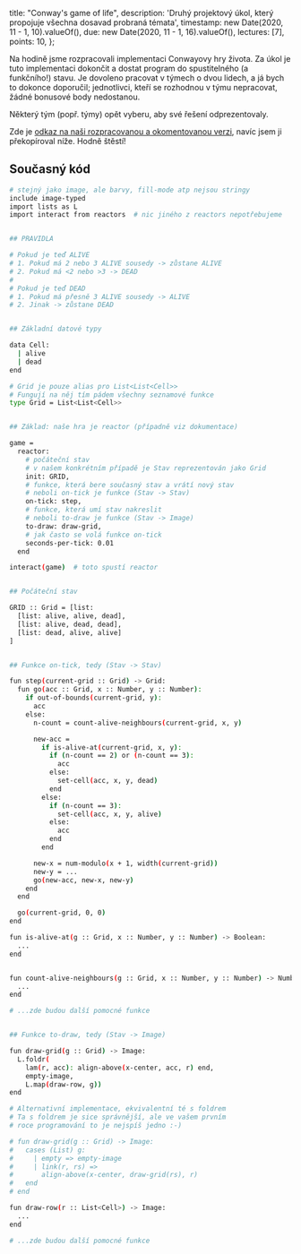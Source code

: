   title: "Conway's game of life",
  description: 'Druhý projektový úkol, který propojuje všechna dosavad probraná témata',
  timestamp: new Date(2020, 11 - 1, 10).valueOf(),
  due: new Date(2020, 11 - 1, 16).valueOf(),
  lectures: [7],
  points: 10,
};

Na hodině jsme rozpracovali implementaci Conwayovy hry života. Za úkol je tuto implementaci dokončit a dostat program do spustitelného (a funkčního!) stavu. Je dovoleno pracovat v týmech o dvou lidech, a já bych to dokonce doporučil; jednotlivci, kteří se rozhodnou v týmu nepracovat, žádné bonusové body nedostanou.

Některý tým (popř. týmy) opět vyberu, aby své řešení odprezentovaly.

Zde je [odkaz na naši rozpracovanou a okomentovanou verzi](https://code.pyret.org/editor#share=1XG4XC3HgXB6ZE1G7rtlI032w_S4AT_xD&v=8c4da7d), navíc jsem ji překopíroval níže. Hodně štěstí!

## Současný kód

```bash
# stejný jako image, ale barvy, fill-mode atp nejsou stringy
include image-typed
import lists as L
import interact from reactors  # nic jiného z reactors nepotřebujeme


## PRAVIDLA

# Pokud je teď ALIVE
# 1. Pokud má 2 nebo 3 ALIVE sousedy -> zůstane ALIVE
# 2. Pokud má <2 nebo >3 -> DEAD
#
# Pokud je teď DEAD
# 1. Pokud má přesně 3 ALIVE sousedy -> ALIVE
# 2. Jinak -> zůstane DEAD


## Základní datové typy

data Cell:
  | alive
  | dead
end

# Grid je pouze alias pro List<List<Cell>>
# Fungují na něj tím pádem všechny seznamové funkce
type Grid = List<List<Cell>>


## Základ: naše hra je reactor (případně viz dokumentace)

game =
  reactor:
    # počáteční stav
    # v našem konkrétním případě je Stav reprezentován jako Grid
    init: GRID,
    # funkce, která bere současný stav a vrátí nový stav
    # neboli on-tick je funkce (Stav -> Stav)
    on-tick: step,
    # funkce, která umí stav nakreslit
    # neboli to-draw je funkce (Stav -> Image)
    to-draw: draw-grid,
    # jak často se volá funkce on-tick
    seconds-per-tick: 0.01
  end

interact(game)  # toto spustí reactor


## Počáteční stav

GRID :: Grid = [list:
  [list: alive, alive, dead],
  [list: alive, dead, dead],
  [list: dead, alive, alive]
]


## Funkce on-tick, tedy (Stav -> Stav)

fun step(current-grid :: Grid) -> Grid:
  fun go(acc :: Grid, x :: Number, y :: Number):
    if out-of-bounds(current-grid, y):
      acc
    else:
      n-count = count-alive-neighbours(current-grid, x, y)

      new-acc =
        if is-alive-at(current-grid, x, y):
          if (n-count == 2) or (n-count == 3):
            acc
          else:
            set-cell(acc, x, y, dead)
          end
        else:
          if (n-count == 3):
            set-cell(acc, x, y, alive)
          else:
            acc
          end
        end

      new-x = num-modulo(x + 1, width(current-grid))
      new-y = ...
      go(new-acc, new-x, new-y)
    end
  end

  go(current-grid, 0, 0)
end

fun is-alive-at(g :: Grid, x :: Number, y :: Number) -> Boolean:
  ...
end


fun count-alive-neighbours(g :: Grid, x :: Number, y :: Number) -> Number:
  ...
end

# ...zde budou další pomocné funkce


## Funkce to-draw, tedy (Stav -> Image)

fun draw-grid(g :: Grid) -> Image:
  L.foldr(
    lam(r, acc): align-above(x-center, acc, r) end,
    empty-image,
    L.map(draw-row, g))
end

# Alternativní implementace, ekvivalentní té s foldrem
# Ta s foldrem je sice správnější, ale ve vašem prvním
# roce programování to je nejspíš jedno :-)

# fun draw-grid(g :: Grid) -> Image:
#   cases (List) g:
#     | empty => empty-image
#     | link(r, rs) =>
#       align-above(x-center, draw-grid(rs), r)
#   end
# end

fun draw-row(r :: List<Cell>) -> Image:
  ...
end

# ...zde budou další pomocné funkce
```
